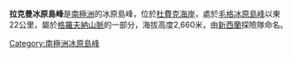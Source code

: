 {{coord|85|46|S|179|23|E|source:GNIS|display=title}}

'''拉克曼冰原島峰'''是[[南極洲|南極洲]]的冰原島峰，位於[[杜費克海岸|杜費克海岸]]，處於[[毛格冰原島峰|毛格冰原島峰]]以東22公里，屬於[[格羅夫納山脈|格羅夫納山脈]]的一部分，海拔高度2,660米，由[[新西蘭|新西蘭]]探險隊命名。

{{DEFAULTSORT:Larkman Nunatak}}
[[Category:南極洲冰原島峰|Category:南極洲冰原島峰]]


{{DufekCoast-geo-stub}}